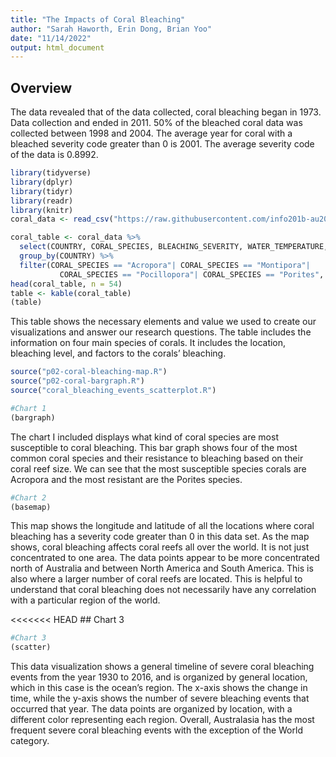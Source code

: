 ```yaml
---
title: "The Impacts of Coral Bleaching"
author: "Sarah Haworth, Erin Dong, Brian Yoo"
date: "11/14/2022"
output: html_document
---
```


## Overview
The data revealed that of the data collected, coral bleaching began in 1973.
Data collection and ended in 2011. 50% of the bleached coral data was collected 
between 1998 and 2004. The average year for coral with a bleached severity code
greater than 0 is 2001. The average severity code of the data is 0.8992.

```r
library(tidyverse)
library(dplyr)
library(tidyr)
library(readr)
library(knitr)
coral_data <- read_csv("https://raw.githubusercontent.com/info201b-au2022/project-group-28/main/data/CoralBleaching.csv")

coral_table <- coral_data %>% 
  select(COUNTRY, CORAL_SPECIES, BLEACHING_SEVERITY, WATER_TEMPERATURE, OTHER_FACTORS) %>% 
  group_by(COUNTRY) %>% 
  filter(CORAL_SPECIES == "Acropora"| CORAL_SPECIES == "Montipora"|
           CORAL_SPECIES == "Pocillopora"| CORAL_SPECIES == "Porites", na.rm = TRUE) %>% 
head(coral_table, n = 54)
table <- kable(coral_table)
(table)
```

This table shows the necessary elements and value we used to create our visualizations and 
answer our research questions. The table includes the information on four main species of
corals. It includes the location, bleaching level, and factors to the corals' bleaching.

```r
source("p02-coral-bleaching-map.R")
source("p02-coral-bargraph.R")
source("coral_bleaching_events_scatterplot.R")
```


```r
#Chart 1
(bargraph)
```

The chart I included displays what kind of coral species are most susceptible to coral
bleaching. This bar graph shows four of the most common coral species and their resistance
to bleaching based on their coral reef size. We can see that the most susceptible species corals are Acropora and the most resistant are the Porites species.

```r
#Chart 2
(basemap)

```

This map shows the longitude and latitude of all the locations where coral bleaching has a
severity code greater than 0 in this data set. As the map shows, coral bleaching affects
coral reefs all over the world. It is not just concentrated to one area. The data points
appear to be more concentrated north of Australia and between North America and South
America. This is also where a larger number of coral reefs are located. This is helpful to
understand that coral bleaching does not necessarily have any correlation with a particular
region of the world.

<<<<<<< HEAD
## Chart 3

```r
#Chart 3
(scatter)
```

This data visualization shows a general timeline of severe coral bleaching events from the year 1930 to 2016, and is organized by general location, which in this case is the ocean's region. The x-axis shows the change in time, while the y-axis shows the number of severe bleaching events that occurred that year. The data points are organized by location, with a different color representing each region. Overall, Australasia has the most frequent severe coral bleaching events with the exception of the World category.
